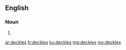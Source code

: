 ==English==

===Noun===
{{head|en|plural}}

# {{plural of|deckle|lang=en}}

[[ar:deckles]]
[[fr:deckles]]
[[ku:deckles]]
[[mg:deckles]]
[[my:deckles]]